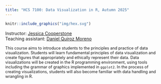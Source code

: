 ```yaml
---
title: "HCS 7100: Data Visualization in R, Autumn 2025"
---
```


::: grid
::: g-col-5
```r
knitr::include_graphics("img/hex.svg")
```
:::

::: g-col-5
Instructor: [Jessica Cooperstone](https://www.cooperstonelab.com/) <br> Teaching assistant: [Daniel Quiroz Moreno](https://github.com/DanielQuiroz97)

:::{style="font-size: 90%;"}
This course aims to introduce students to the principles and practice of data visualization. Students will learn fundamental principles of data visualization and create figures that appropriately and ethically represent their data. Data visualizations will be created in the R programming environment, using tools including the grammar of graphics implemented in `ggplot2`. In the process of creating visualizations, students will also become familiar with data handling and wrangling in R.
:::
:::
:::
